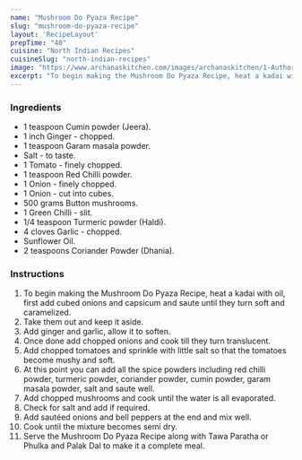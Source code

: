---
name: "Mushroom Do Pyaza Recipe"
slug: "mushroom-do-pyaza-recipe"
layout: 'RecipeLayout'
prepTime: "40"
cuisine: "North Indian Recipes"
cuisineSlug: "north-indian-recipes"
image: "https://www.archanaskitchen.com/images/archanaskitchen/1-Author/sibyl_sunitha/Mushroom_Do_Pyaza_Recipe_.jpg"
excerpt: "To begin making the Mushroom Do Pyaza Recipe, heat a kadai with oil, first add cubed onions and capsicum and saute until they turn soft and caramelized"
---

### Ingredients

- 1 teaspoon Cumin powder (Jeera).
- 1 inch Ginger - chopped.
- 1 teaspoon Garam masala powder.
- Salt - to taste.
- 1 Tomato - finely chopped.
- 1 teaspoon Red Chilli powder.
- 1 Onion - finely chopped.
- 1 Onion - cut into cubes.
- 500 grams Button mushrooms.
- 1 Green Chilli - slit.
- 1/4 teaspoon Turmeric powder (Haldi).
- 4 cloves Garlic - chopped.
- Sunflower Oil.
- 2 teaspoons Coriander Powder (Dhania).

### Instructions

1. To begin making the Mushroom Do Pyaza Recipe, heat a kadai with oil, first add cubed onions and capsicum and saute until they turn soft and caramelized.
1. Take them out and keep it aside.
1. Add ginger and garlic, allow it to soften.
1. Once done add chopped onions and cook till they turn translucent.
1. Add chopped tomatoes and sprinkle with little salt so that the tomatoes become mushy and soft.
1. At this point you can add all the spice powders including red chilli powder, turmeric powder, coriander powder, cumin powder, garam masala powder, salt and saute well.
1. Add chopped mushrooms and cook until the water is all evaporated.
1. Check for salt and add if required.
1. Add sautéed onions and bell peppers at the end and mix well.
1. Cook until the mixture becomes semi dry.
1. Serve the Mushroom Do Pyaza Recipe along with Tawa Paratha or Phulka and Palak Dal to make it a complete meal.
